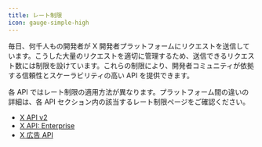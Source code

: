 ```yaml
---
title: レート制限
icon: gauge-simple-high
---
```


毎日、何千人もの開発者が X 開発者プラットフォームにリクエストを送信しています。こうした大量のリクエストを適切に管理するため、送信できるリクエスト数には制限を設けています。これらの制限により、開発者コミュニティが依拠する信頼性とスケーラビリティの高い API を提供できます。

各 API ではレート制限の適用方法が異なります。プラットフォーム間の違いの詳細は、各 API セクション内の該当するレート制限ページをご確認ください。

- [X API v2](/ja/x-api/fundamentals/rate-limits)
- [X API: Enterprise](/ja/x-api/enterprise-gnip-2.0/fundamentals/rate-limits)
- [X 広告 API](/ja/x-ads-api/fundamentals/rate-limiting)